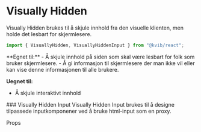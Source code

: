 
<Meta of={VisuallyHiddenStories} />

# Visually Hidden

Visually Hidden brukes til å skjule innhold fra den visuelle klienten, men holde det lesbart for skjermlesere.

```jsx
import { VisuallyHidden, VisuallyHiddenInput } from "@kvib/react";
```

<DocsContainer>
**Egnet til:**
- Å skjule innhold på siden som skal være lesbart for folk som bruker skjermlesere.
- Å gi informasjon til skjermlesere der man ikke vil eller kan vise denne informasjonen til alle brukere.

**Uegnet til:**

- Å skjule interaktivt innhold

<Feedback component="Visually Hidden" />

</DocsContainer>

<DocsContainer>
### Visually Hidden Input
Visually Hidden Input brukes til å designe tilpassede inputkomponener ved å bruke html-input som en proxy.

</DocsContainer>

<DocsHeading light>Props</DocsHeading>

<Canvas of={VisuallyHiddenStories.VisuallyHidden} />
<Controls of={VisuallyHiddenStories.VisuallyHidden} />
